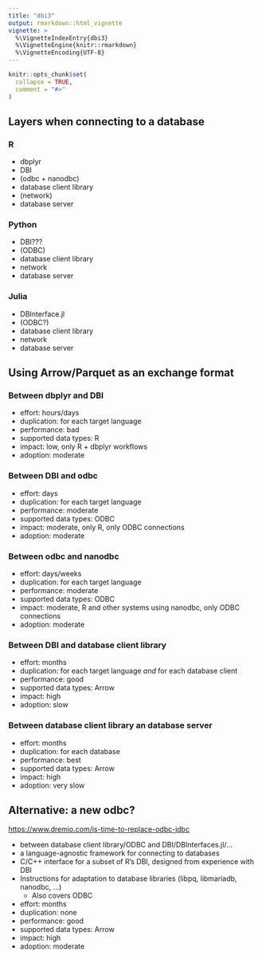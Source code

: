```yaml
---
title: "dbi3"
output: rmarkdown::html_vignette
vignette: >
  %\VignetteIndexEntry{dbi3}
  %\VignetteEngine{knitr::rmarkdown}
  %\VignetteEncoding{UTF-8}
---
```


```r
knitr::opts_chunk$set(
  collapse = TRUE,
  comment = "#>"
)
```

## Layers when connecting to a database

### R

- dbplyr
- DBI
- (odbc + nanodbc)
- database client library
- (network)
- database server

### Python

- DBI???
- (ODBC)
- database client library
- network
- database server

### Julia

- DBInterface.jl
- (ODBC?)
- database client library
- network
- database server

## Using Arrow/Parquet as an exchange format

### Between dbplyr and DBI

- effort: hours/days
- duplication: for each target language
- performance: bad
- supported data types: R
- impact: low, only R + dbplyr workflows
- adoption: moderate


### Between DBI and odbc

- effort: days
- duplication: for each target language
- performance: moderate
- supported data types: ODBC
- impact: moderate, only R, only ODBC connections
- adoption: moderate

### Between odbc and nanodbc

- effort: days/weeks
- duplication: for each target language
- performance: moderate
- supported data types: ODBC
- impact: moderate, R and other systems using nanodbc, only ODBC connections
- adoption: moderate

### Between DBI and database client library

- effort: months
- duplication: for each target language *and* for each database client
- performance: good
- supported data types: Arrow
- impact: high
- adoption: slow

### Between database client library an database server

- effort: months
- duplication: for each database
- performance: best
- supported data types: Arrow
- impact: high
- adoption: very slow

## Alternative: a new odbc?

<https://www.dremio.com/is-time-to-replace-odbc-jdbc>

- between database client library/ODBC and DBI/DBInterfaces.jl/...
- a language-agnostic framework for connecting to databases
- C/C++ interface for a subset of R's DBI, designed from experience with DBI
- Instructions for adaptation to database libraries (libpq, libmariadb, nanodbc, ...)
    - Also covers ODBC
- effort: months
- duplication: none
- performance: good
- supported data types: Arrow
- impact: high
- adoption: moderate
